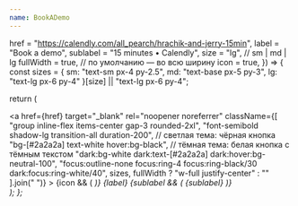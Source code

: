 ```yaml
---
name: BookADemo
---
```

  href = "https://calendly.com/all_pearch/hrachik-and-jerry-15min",
  label = "Book a demo",
  sublabel = "15 minutes • Calendly",
  size = "lg",            // sm | md | lg
  fullWidth = true,       // по умолчанию — во всю ширину
  icon = true,
}) => {
  const sizes = {
    sm: "text-sm px-4 py-2.5",
    md: "text-base px-5 py-3",
    lg: "text-lg px-6 py-4"
  }[size] || "text-lg px-6 py-4";

  return (
    <div className="w-full">
      <a
        href={href}
        target="_blank"
        rel="noopener noreferrer"
        className={[
          "group inline-flex items-center gap-3 rounded-2xl",
          "font-semibold shadow-lg transition-all duration-200",
          // светлая тема: чёрная кнопка
          "bg-[#2a2a2a] text-white hover:bg-black",
          // тёмная тема: белая кнопка с тёмным текстом
          "dark:bg-white dark:text-[#2a2a2a] dark:hover:bg-neutral-100",
          "focus:outline-none focus:ring-4 focus:ring-black/30 dark:focus:ring-white/40",
          sizes,
          fullWidth ? "w-full justify-center" : ""
        ].join(" ")}
      >
        {icon && (
          <i className="fa-solid fa-calendar text-xl group-hover:scale-105 transition-transform" />
        )}
        <span className="leading-tight">
          {label}
          {sublabel && (
            <span className="block opacity-80 text-xs font-normal">
              {sublabel}
            </span>
          )}
        </span>
        <i className="fa-solid fa-arrow-right ml-1 opacity-80 group-hover:translate-x-0.5 transition-transform" />
      </a>
    </div>
  );
};